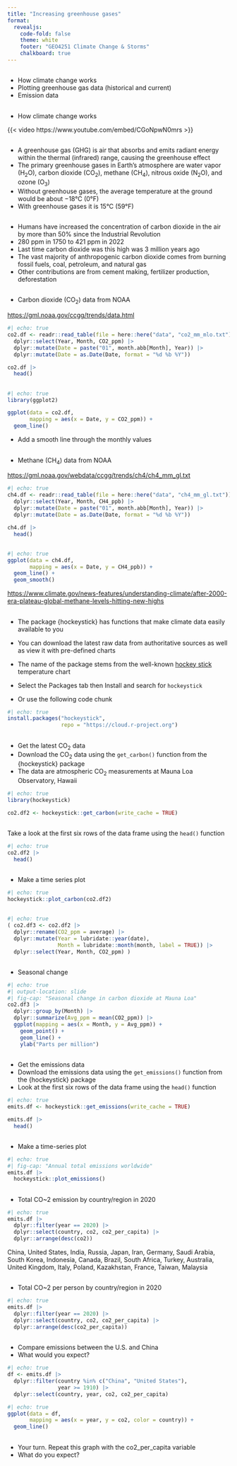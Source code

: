 ```yaml
---
title: "Increasing greenhouse gases"
format: 
  revealjs:
    code-fold: false
    theme: white
    footer: "GEO4251 Climate Change & Storms"
    chalkboard: true
---
```


##

-   How climate change works
-   Plotting greenhouse gas data (historical and current)
-   Emission data

## 

-   How climate change works

{{< video https://www.youtube.com/embed/CGoNpwN0mrs >}}

##

-   A greenhouse gas (GHG) is air that absorbs and emits radiant energy within the thermal (infrared) range, causing the greenhouse effect
-   The primary greenhouse gases in Earth's atmosphere are water vapor (H~2~O), carbon dioxide (CO~2~), methane (CH~4~), nitrous oxide (N~2~O), and ozone (O~3~)
-   Without greenhouse gases, the average temperature at the ground would be about −18°C (0°F)
-   With greenhouse gases it is 15°C (59°F)

##

-   Humans have increased the concentration of carbon dioxide in the air by more than 50% since the Industrial Revolution
-   280 ppm in 1750 to 421 ppm in 2022
-   Last time carbon dioxide was this high was 3 million years ago
-   The vast majority of anthropogenic carbon dioxide comes from burning fossil fuels, coal, petroleum, and natural gas
-   Other contributions are from cement making, fertilizer production, deforestation

## 

-   Carbon dioxide (CO~2~) data from NOAA

<https://gml.noaa.gov/ccgg/trends/data.html>

```r
#| echo: true
co2.df <- readr::read_table(file = here::here("data", "co2_mm_mlo.txt")) |>
  dplyr::select(Year, Month, CO2_ppm) |>
  dplyr::mutate(Date = paste("01", month.abb[Month], Year)) |>
  dplyr::mutate(Date = as.Date(Date, format = "%d %b %Y"))

co2.df |>
  head()
```

##

```r
#| echo: true
library(ggplot2)

ggplot(data = co2.df,
       mapping = aes(x = Date, y = CO2_ppm)) +
  geom_line()
```

-   Add a smooth line through the monthly values

## 

-   Methane (CH~4~) data from NOAA 

<https://gml.noaa.gov/webdata/ccgg/trends/ch4/ch4_mm_gl.txt>

```r
#| echo: true
ch4.df <- readr::read_table(file = here::here("data", "ch4_mm_gl.txt")) |>
  dplyr::select(Year, Month, CH4_ppb) |>
  dplyr::mutate(Date = paste("01", month.abb[Month], Year)) |>
  dplyr::mutate(Date = as.Date(Date, format = "%d %b %Y"))

ch4.df |>
  head()
```

##

```r
#| echo: true
ggplot(data = ch4.df,
       mapping = aes(x = Date, y = CH4_ppb)) +
  geom_line() +
  geom_smooth()
```

<https://www.climate.gov/news-features/understanding-climate/after-2000-era-plateau-global-methane-levels-hitting-new-highs>

## {.smaller}

-   The package {hockeystick} has functions that make climate data easily available to you
-   You can download the latest raw data from authoritative sources as well as view it with pre-defined charts
-   The name of the package stems from the well-known [hockey stick](https://en.wikipedia.org/wiki/Hockey_stick_graph) temperature chart

-   Select the Packages tab then Install and search for `hockeystick`
-   Or use the following code chunk
```r
#| echo: true
install.packages("hockeystick",
                 repo = "https://cloud.r-project.org")
```

## 

-   Get the latest CO~2~ data
-   Download the CO~2~ data using the `get_carbon()` function from the {hockeystick} package
-   The data are atmospheric CO~2~ measurements at Mauna Loa Observatory, Hawaii

```r
#| echo: true
library(hockeystick)

co2.df2 <- hockeystick::get_carbon(write_cache = TRUE)
```

## 

Take a look at the first six rows of the data frame using the `head()` function

```r
#| echo: true
co2.df2 |>
  head()
```

## 

-   Make a time series plot

```r
#| echo: true
hockeystick::plot_carbon(co2.df2)
```

## 

```r
#| echo: true
( co2.df3 <- co2.df2 |>
  dplyr::rename(CO2_ppm = average) |>
  dplyr::mutate(Year = lubridate::year(date),
                Month = lubridate::month(month, label = TRUE)) |>
  dplyr::select(Year, Month, CO2_ppm) )
```

## 

-   Seasonal change

```r
#| echo: true
#| output-location: slide 
#| fig-cap: "Seasonal change in carbon dioxide at Mauna Loa"
co2.df3 |>
  dplyr::group_by(Month) |>
  dplyr::summarize(Avg_ppm = mean(CO2_ppm)) |>
  ggplot(mapping = aes(x = Month, y = Avg_ppm)) +
    geom_point() +
    geom_line() +
    ylab("Parts per million") 
```

## 

-   Get the emissions data
-   Download the emissions data using the `get_emissions()` function from the {hockeystick} package
-   Look at the first six rows of the data frame using the `head()` function

```r
#| echo: true
emits.df <- hockeystick::get_emissions(write_cache = TRUE)

emits.df |>
  head()
```

## 

-   Make a time-series plot

```r
#| echo: true
#| fig-cap: "Annual total emissions worldwide"
emits.df |>
  hockeystick::plot_emissions()
```

## 

-   Total CO~2 emission by country/region in 2020

```r
#| echo: true
emits.df |>
  dplyr::filter(year == 2020) |>
  dplyr::select(country, co2, co2_per_capita) |>
  dplyr::arrange(desc(co2))
```

China, United States, India, Russia, Japan, Iran, Germany, Saudi Arabia, South Korea, Indonesia, Canada, Brazil, South Africa, Turkey, Australia, United Kingdom, Italy, Poland, Kazakhstan, France, Taiwan, Malaysia

## 

-   Total CO~2 per person by country/region in 2020

```r
#| echo: true
emits.df |>
  dplyr::filter(year == 2020) |>
  dplyr::select(country, co2, co2_per_capita) |>
  dplyr::arrange(desc(co2_per_capita))
```

##

-   Compare emissions between the U.S. and China
-   What would you expect?

```r
#| echo: true
df <- emits.df |>
  dplyr::filter(country %in% c("China", "United States"),
                year >= 1910) |>
  dplyr::select(country, year, co2, co2_per_capita)
```

```r
#| echo: true
ggplot(data = df,
       mapping = aes(x = year, y = co2, color = country)) +
  geom_line()
```

##

-   Your turn. Repeat this graph with the co2_per_capita variable
-   What do you expect?
